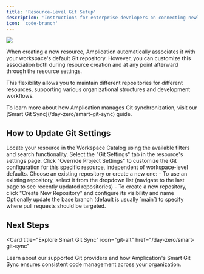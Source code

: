 ```yaml
---
title: 'Resource-Level Git Setup'
description: 'Instructions for enterprise developers on connecting newly created resources to dedicated repositories within Amplication.'
icon: 'code-branch'
---
```


<Frame>
    <img src="/images/day-one/resource-git-settings.png" />
</Frame>

When creating a new resource, Amplication automatically associates it with your workspace's default Git repository. However, you can customize this association both during resource creation and at any point afterward through the resource settings.

This flexibility allows you to maintain different repositories for different resources, supporting various organizational structures and development workflows.

<Note>
    To learn more about how Amplication manages Git synchronization, visit our [Smart Git Sync](/day-zero/smart-git-sync) guide.
</Note>

## How to Update Git Settings

<Steps>
  <Step title="Navigate to Your Resource">
    Locate your resource in the Workspace Catalog using the available filters and search functionality.
  </Step>

  <Step title="Access Git Settings">
    Select the "Git Settings" tab in the resource's settings page.
  </Step>

  <Step title="Override Project Settings">
    Click "Override Project Settings" to customize the Git configuration for this specific resource, independent of workspace-level defaults.
  </Step>

  <Step title="Select Git Repository">
    Choose an existing repository or create a new one:
    - To use an existing repository, select it from the dropdown list (navigate to the last page to see recently updated repositories)
    - To create a new repository, click "Create New Repository" and configure its visibility and name
  </Step>

  <Step title="Configure Base Branch">
    Optionally update the base branch (default is usually `main`) to specify where pull requests should be targeted.
  </Step>
</Steps>

## Next Steps

<Card
  title="Explore Smart Git Sync"
  icon="git-alt"
  href="/day-zero/smart-git-sync"
>
  Learn about our supported Git providers and how Amplication's Smart Git Sync ensures consistent code management across your organization.
</Card>